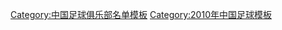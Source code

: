 {{Football squad with groups
|name=2010年中超分类名单大连
|bgcolor=#60C0F8
|bordercolor=#F8F8F8
|textcolor=#000000
|title=[[大连实德足球俱乐部|<span style="color:#000000">大连实德</span>]] — [[2010年中国足球超级联赛|<span style="color:#000000">2010年</span>]][[中国足球超级联赛|<span style="color:#000000">中超联赛</span>]]第 6 名
|group1=全年参赛球员
|list1=<div>
{{Football squad2 player|no=1|name=[[孙寿博]]}}
{{Football squad2 player|no=3|name=[[郑剑锋]]}}
{{Football squad2 player|no=4|name=[[薛亚男]]}}
{{Football squad2 player|no=5|name=[[杨博宇]]}}
{{Football squad2 player|no=6|name=[[张耀坤]]}}
{{Football squad2 player|no=7|name=[[赵宏略]]}}
{{Football squad2 player|no=8|name=[[朱挺]]}}
{{Football squad2 player|no=10|name={{flagicon|SRB}} [[博尔科·韦塞利诺维奇|博科·维赛林诺维奇]]}}
{{Football squad2 player|no=11|name={{flagicon|ZAM}} [[詹姆斯·查曼加|詹姆斯]]}}
{{Football squad2 player|no=12|name=[[杜龙泉]]}}
{{Football squad2 player|no=13|name=[[权磊]]}}
{{Football squad2 player|no=14|name=[[王選宏]]}}
{{Football squad2 player|no=15|name=[[赵明剑]]}}
{{Football squad2 player|no=16|name=[[郝兴晨]]}}
{{Football squad2 player|no=18|name=[[李智超]]}}
{{Football squad2 player|no=19|name={{flagicon|KOR}} [[安貞桓|安贞焕]]}}
{{Football squad2 player|no=20|name=[[张德鹏]]}}
{{Football squad2 player|no=21|name=[[吕鹏 (足球运动员)|吕鹏]]}}
{{Football squad2 player|no=22|name=[[張翀 (足球運動員)|张翀]]}}
{{Football squad2 player|no=23|name=[[姜灏]]}}
{{Football squad2 player|no=25|name=[[李学鹏]]}}
{{Football squad2 player|no=27|name=[[王亮 (1989年)|王亮]]}}
{{Football squad2 player|no=28|name=[[迟金玉]]}}
{{Football squad2 player|no=29|name=[[姜积弘]]}}
{{Football squad2 player|no=30|name=[[芦强]]}}
{{Football squad2 player|no=31|name=[[倪玉崧|倪玉-{崧}-]]}}
{{Football squad2 player|no=32|name=[[盛军]]}}
</div>
|group2=夏季转入球员
|list2=<div>
{{Football squad2 player|no=9|name={{flagicon|BUL}} [[马田·甘贝洛夫|马丁·卡巴洛夫]]}}
{{Football squad2 player|no=24|name=[[闫峰]]}}
{{Football squad2 player|no=33|name={{flagicon|BRA}} [[马斯奥·辛拿|塞纳]]}}
{{Football squad2 player|no=35|name=[[王国明]]}}
</div>
|group3=夏季转出球员
|list3=<div>
{{Football squad2 player|no=2|name={{flagicon|CRI}} [[洛佩兹·梅萨]]}}
{{Football squad2 player|no=17|name={{flagicon|CRI}} [[洛佩兹·拉米雷斯]]}}
</div>
|group4=主教练
|list4=[[徐弘]]<small> (至第 8 轮) </small>；[[柳忠长]]<small> (代理，至第 11 轮) </small>；{{flagicon|KOR}} [[朴成华]]
}}
<noinclude>
{{DEFAULTSORT:Dalian Shide F.C. Squad 2010}}
[[Category:中国足球俱乐部名单模板]]
[[Category:2010年中国足球模板]]
</noinclude>